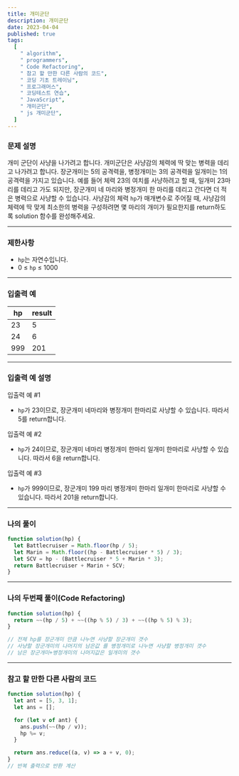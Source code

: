 ```yaml
---
title: 개미군단
description: 개미군단
date: 2023-04-04
published: true
tags:
  [
    " algorithm",
    " programmers",
    " Code Refactoring",
    " 참고 할 만한 다른 사람의 코드",
    " 코딩 기초 트레이닝",
    " 프로그래머스",
    " 코딩테스트 연습",
    " JavaScript",
    " 개미군단",
    " js 개미군단",
  ]
---
```


### 문제 설명

개미 군단이 사냥을 나가려고 합니다. 개미군단은 사냥감의 체력에 딱 맞는 병력을 데리고 나가려고 합니다. 장군개미는 5의 공격력을, 병정개미는 3의 공격력을 일개미는 1의 공격력을 가지고 있습니다. 예를 들어 체력 23의 여치를 사냥하려고 할 때, 일개미 23마리를 데리고 가도 되지만, 장군개미 네 마리와 병정개미 한 마리를 데리고 간다면 더 적은 병력으로 사냥할 수 있습니다. 사냥감의 체력 `hp`가 매개변수로 주어질 때, 사냥감의 체력에 딱 맞게 최소한의 병력을 구성하려면 몇 마리의 개미가 필요한지를 return하도록 solution 함수를 완성해주세요.

---

### 제한사항

- `hp`는 자연수입니다.
- 0 ≤ `hp` ≤ 1000

---

### 입출력 예

| hp  | result |
| --- | ------ |
| 23  | 5      |
| 24  | 6      |
| 999 | 201    |

---

### 입출력 예 설명

입출력 예 #1

- `hp`가 23이므로, 장군개미 네마리와 병정개미 한마리로 사냥할 수 있습니다. 따라서 5를 return합니다.

입출력 예 #2

- `hp`가 24이므로, 장군개미 네마리 병정개미 한마리 일개미 한마리로 사냥할 수 있습니다. 따라서 6을 return합니다.

입출력 예 #3

- `hp`가 999이므로, 장군개미 199 마리 병정개미 한마리 일개미 한마리로 사냥할 수 있습니다. 따라서 201을 return합니다.

---

### 나의 풀이

```jsx
function solution(hp) {
  let Battlecruiser = Math.floor(hp / 5);
  let Marin = Math.floor((hp - Battlecruiser * 5) / 3);
  let SCV = hp - (Battlecruiser * 5 + Marin * 3);
  return Battlecruiser + Marin + SCV;
}
```

---

### 나의 두번째 풀이(Code Refactoring)

```jsx
function solution(hp) {
  return ~~(hp / 5) + ~~((hp % 5) / 3) + ~~((hp % 5) % 3);
}

// 전체 hp를 장군개미 만큼 나누면 사냥할 장군개미 갯수
// 사냥할 장군개미의 나머지의 남은값 를 병정개미로 나누면 사냥할 병정개미 갯수
// 남은 장군개미+병정개미의 나머지값은 일개미의 갯수
```

---

### 참고 할 만한 다른 사람의 코드

```jsx
function solution(hp) {
  let ant = [5, 3, 1];
  let ans = [];

  for (let v of ant) {
    ans.push(~~(hp / v));
    hp %= v;
  }

  return ans.reduce((a, v) => a + v, 0);
}
// 반복 출력으로 반환 계산
```
